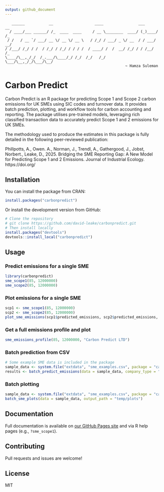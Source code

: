 ```yaml
---
output: github_document
---
```


```
   ______           __                   ____                ___      __ 
  / ____/___ ______/ /_  ____  ____     / __ \________  ____/ (_)____/ /_
 / /   / __ `/ ___/ __ \/ __ \/ __ \   / /_/ / ___/ _ \/ __  / / ___/ __/
/ /___/ /_/ / /  / /_/ / /_/ / / / /  / ____/ /  /  __/ /_/ / / /__/ /_  
\____/\__,_/_/  /_.___/\____/_/ /_/  /_/   /_/   \___/\__,_/_/\___/\__/  
                                                       ~ Hamza Suleman
```

# Carbon Predict

Carbon Predict is an R package for predicting Scope 1 and Scope 2 carbon emissions for UK SMEs using SIC codes and turnover data. It provides batch prediction, plotting, and workflow tools for carbon accounting and reporting.
The package utilises pre-trained models, leveraging rich classified transaction data to accurately predict Scope 1 and 2 emissions for UK SMEs.

The methodology used to produce the estimates in this package is fully detailed in the following peer-reviewed publication:

Phillpotts, A., Owen. A., Norman, J., Trendl, A.,  Gathergood, J., Jobst, Norbert., Leake, D., 2025. Bridging the SME Reporting Gap: A New Model for Predicting Scope 1 and 2 Emissions. Journal of Industrial Ecology. https://doi.org/

## Installation

You can install the package from CRAN:

```r
install.packages("carbonpredict")
```

Or install the development version from GitHub:

```r
# Clone the repository
# git clone https://github.com/david-leake/carbonpredict.git
# Then install locally
install.packages("devtools")
devtools::install_local("carbonpredict")
```

## Usage

### Predict emissions for a single SME

```r
library(carbonpredict)
sme_scope1(85, 12000000)
sme_scope2(85, 12000000)
```

### Plot emissions for a single SME

```r
scp1 <- sme_scope1(85, 12000000)
scp2 <- sme_scope2(85, 12000000)
plot_sme_emissions(scp1$predicted_emissions, scp2$predicted_emissions, "Carbon Predict LTD")
```

### Get a full emissions profile and plot

```r
sme_emissions_profile(85, 12000000, "Carbon Predict LTD")
```

### Batch prediction from CSV

```r
# Some example SME data is included in the package
sample_data <- system.file("extdata", "sme_examples.csv", package = "carbonpredict")
results <- batch_predict_emissions(data = sample_data, company_type = "sme", output_path = "temp/results.csv")
```

### Batch plotting

```r
sample_data <- system.file("extdata", "sme_examples.csv", package = "carbonpredict")
batch_sme_plots(data = sample_data, output_path = "temp/plots")
```

## Documentation

Full documentation is available on [our GitHub Pages site](https://david-leake.github.io/carbonpredict/index.html) and via R help pages (e.g., `?sme_scope1`).

## Contributing

Pull requests and issues are welcome!

## License

MIT
